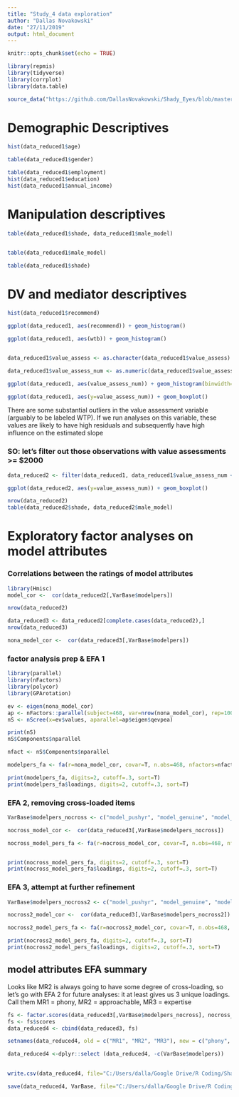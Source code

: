 ```yaml
---
title: "Study_4 data exploration"
author: "Dallas Novakowski"
date: "27/11/2019"
output: html_document
---
```


```r
knitr::opts_chunk$set(echo = TRUE)
```

```r
library(repmis)
library(tidyverse)
library(corrplot)
library(data.table)

source_data("https://github.com/DallasNovakowski/Shady_Eyes/blob/master/sunglasses_study4_clean1_11_26_2019.Rdata?raw=true")
```

# Demographic Descriptives

```r

hist(data_reduced1$age)

table(data_reduced1$gender)

table(data_reduced1$employment)
hist(data_reduced1$education)
hist(data_reduced1$annual_income)

```


# Manipulation descriptives

```r
table(data_reduced1$shade, data_reduced1$male_model)


table(data_reduced1$male_model)

table(data_reduced1$shade)

```


# DV and mediator descriptives
```r
hist(data_reduced1$recommend)

ggplot(data_reduced1, aes(recommend)) + geom_histogram()

ggplot(data_reduced1, aes(wtb)) + geom_histogram()


data_reduced1$value_assess <- as.character(data_reduced1$value_assess)

data_reduced1$value_assess_num <- as.numeric(data_reduced1$value_assess)

ggplot(data_reduced1, aes(value_assess_num)) + geom_histogram(binwidth=50)

ggplot(data_reduced1, aes(y=value_assess_num)) + geom_boxplot()


```


There are some substantial outliers in the value assessment variable (arguably to be labeled WTP). If we run analyses on this variable, these values are likely to have high residuals and subsequently have high influence on the estimated slope


### SO: let's filter out those observations with value assessments >= $2000

``` r

data_reduced2 <- filter(data_reduced1, data_reduced1$value_assess_num < 2000)

ggplot(data_reduced2, aes(y=value_assess_num)) + geom_boxplot()

nrow(data_reduced2)
table(data_reduced2$shade, data_reduced2$male_model)

```

# Exploratory factor analyses on model attributes

### Correlations between the ratings of model attributes

```r
library(Hmisc)
model_cor <-  cor(data_reduced2[,VarBase$modelpers])

nrow(data_reduced2)

data_reduced3 <- data_reduced2[complete.cases(data_reduced2),]
nrow(data_reduced3)

nona_model_cor <-  cor(data_reduced3[,VarBase$modelpers])


```
### factor analysis prep & EFA 1
```r

library(parallel)
library(nFactors)
library(polycor)
library(GPArotation)

ev <- eigen(nona_model_cor)  
ap <- nFactors::parallel(subject=468, var=nrow(nona_model_cor), rep=100, cent=.05)
nS <- nScree(x=ev$values, aparallel=ap$eigen$qevpea)

print(nS)
nS$Components$nparallel

nfact <- nS$Components$nparallel

modelpers_fa <- fa(r=nona_model_cor, covar=T, n.obs=468, nfactors=nfact, rotate="promax")

print(modelpers_fa, digits=2, cutoff=.3, sort=T)
print(modelpers_fa$loadings, digits=2, cutoff=.3, sort=T)
```

### EFA 2, removing cross-loaded items
```r
VarBase$modelpers_nocross <- c("model_pushyr", "model_genuine", "model_fake", "model_sincere", "model_suspicious","model_phony", "model_professional","model_assertive", "model_knowledgeable", "model_experienced", "model_peaceful", "model_calm", "model_honest", "model_friendly", "model_respectful")

nocross_model_cor <-  cor(data_reduced3[,VarBase$modelpers_nocross])

nocross_model_pers_fa <- fa(r=nocross_model_cor, covar=T, n.obs=468, nfactors=nfact, rotate="promax")


print(nocross_model_pers_fa, digits=2, cutoff=.3, sort=T)
print(nocross_model_pers_fa$loadings, digits=2, cutoff=.3, sort=T)
```

### EFA 3, attempt at further refinement
``` r
VarBase$modelpers_nocross2 <- c("model_pushyr", "model_genuine", "model_fake", "model_sincere", "model_suspicious","model_phony", "model_professional","model_assertive", "model_knowledgeable", "model_experienced", "model_peaceful", "model_calm", "model_honest", "model_friendly")

nocross2_model_cor <-  cor(data_reduced3[,VarBase$modelpers_nocross2])

nocross2_model_pers_fa <- fa(r=nocross2_model_cor, covar=T, n.obs=468, nfactors=nfact, rotate="promax")

print(nocross2_model_pers_fa, digits=2, cutoff=.3, sort=T)
print(nocross2_model_pers_fa$loadings, digits=2, cutoff=.3, sort=T)
```

## model attributes EFA summary
Looks like MR2 is always going to have some degree of cross-loading, so let's go with EFA 2 for future analyses: it at least gives us 3 unique loadings.
Call them MR1 = phony, MR2 = approachable, MR3 = expertise

```r
fs <- factor.scores(data_reduced3[,VarBase$modelpers_nocross], nocross_model_pers_fa)
fs <- fs$scores
data_reduced4 <- cbind(data_reduced3, fs)

setnames(data_reduced4, old = c("MR1", "MR2", "MR3"), new = c("phony", "approachable", "expertise"))

data_reduced4 <-dplyr::select (data_reduced4, -c(VarBase$modelpers))
  
```

```r
write.csv(data_reduced4, file="C:/Users/dalla/Google Drive/R Coding/Shady_Eyes/sunglasses_Study4_clean2_11_27_2019.csv")

save(data_reduced4, VarBase, file="C:/Users/dalla/Google Drive/R Coding/Shady_Eyes/sunglasses_study4_clean2_11_27_2019.Rdata")
```
